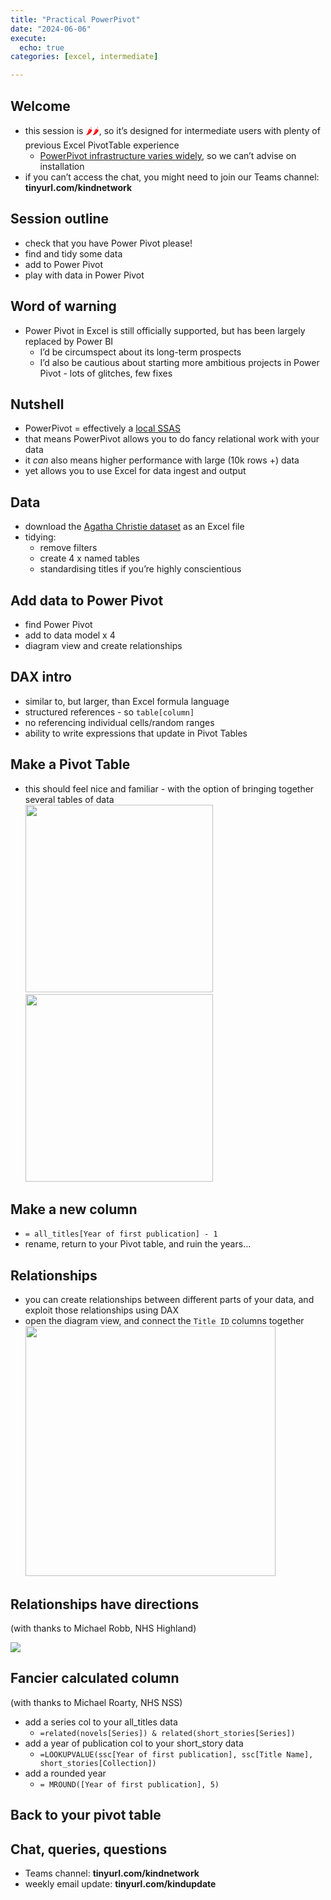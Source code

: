 ---
title: "Practical PowerPivot"
date: "2024-06-06"
execute: 
  echo: true
categories: [excel, intermediate]

---

## Welcome

-   this session is [🌶🌶]{style="color:red;"}, so it's designed for intermediate users with plenty of previous Excel PivotTable experience
    -   [PowerPivot infrastructure varies widely](https://support.microsoft.com/en-gb/office/where-is-power-pivot-aa64e217-4b6e-410b-8337-20b87e1c2a4b), so we can't advise on installation
-   if you can't access the chat, you might need to join our Teams channel: **tinyurl.com/kindnetwork**

## Session outline

-   check that you have Power Pivot please!
-   find and tidy some data
-   add to Power Pivot
-   play with data in Power Pivot

## Word of warning

-   Power Pivot in Excel is still officially supported, but has been largely replaced by Power BI
    -   I'd be circumspect about its long-term prospects
    -   I'd also be cautious about starting more ambitious projects in Power Pivot - lots of glitches, few fixes

## Nutshell

-   PowerPivot = effectively a [local SSAS](https://learn.microsoft.com/en-us/analysis-services/ssas-overview?view=asallproducts-allversions)
-   that means PowerPivot allows you to do fancy relational work with your data
-   it *can* also means higher performance with large (10k rows +) data
-   yet allows you to use Excel for data ingest and output

## Data

-   download the [Agatha Christie dataset](https://docs.google.com/spreadsheets/d/1A8ZRe5KLLAllhT31pCzke4j5qAPqeMKf0jYgyJXcoPs/edit#gid=564606948) as an Excel file
-   tidying:
    -   remove filters
    -   create 4 x named tables
    -   standardising titles if you're highly conscientious

## Add data to Power Pivot

-   find Power Pivot
-   add to data model x 4
-   diagram view and create relationships

## DAX intro

-   similar to, but larger, than Excel formula language
-   structured references - so `table[column]`
-   no referencing individual cells/random ranges
-   ability to write expressions that update in Pivot Tables

## Make a Pivot Table

-   this should feel nice and familiar - with the option of bringing together several tables of data</br> ![](images/clipboard-3398167195.png){height="300px"}![](images/clipboard-1733713359.png){height="300px"}

## Make a new column

-   `= all_titles[Year of first publication] - 1`
-   rename, return to your Pivot table, and ruin the years...

## Relationships

-   you can create relationships between different parts of your data, and exploit those relationships using DAX
-   open the diagram view, and connect the `Title ID` columns together</br>![](images/clipboard-4256752901.png){height="400px"}

## Relationships have directions

(with thanks to Michael Robb, NHS Highland)

![](images/clipboard-823580961.png)

## Fancier calculated column
(with thanks to Michael Roarty, NHS NSS)

-   add a series col to your all_titles data
    -   `=related(novels[Series]) & related(short_stories[Series])`
-   add a year of publication col to your short_story data
    -   `=LOOKUPVALUE(ssc[Year of first publication], ssc[Title Name], short_stories[Collection])`
-   add a rounded year
    -   `= MROUND([Year of first publication], 5)`

## Back to your pivot table

## Chat, queries, questions

-   Teams channel: **tinyurl.com/kindnetwork**
-   weekly email update: **tinyurl.com/kindupdate**
